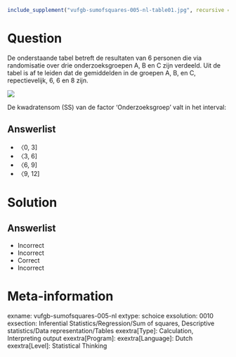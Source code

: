 ```{r, echo = FALSE, results = "hide"}
include_supplement("vufgb-sumofsquares-005-nl-table01.jpg", recursive = TRUE)
```

Question
========
  
De onderstaande tabel betreft de resultaten van 6
personen die via randomisatie over drie onderzoeksgroepen A, B en C zijn verdeeld. Uit de tabel is af te leiden dat de gemiddelden in de groepen A, B, en C, repectievelijk, 6, 6 en 8 zijn.

![](vufgb-sumofsquares-005-nl-table01.jpg)

De kwadratensom (SS) van de factor ‘Onderzoeksgroep’ valt in het interval:  

Answerlist
----------
* 〈0, 3]
* 〈3, 6]
* 〈6, 9]
* 〈9, 12]

Solution
========

Answerlist
----------
* Incorrect
* Incorrect
* Correct
* Incorrect

Meta-information
================
exname: vufgb-sumofsquares-005-nl
extype: schoice
exsolution: 0010
exsection: Inferential Statistics/Regression/Sum of squares, Descriptive statistics/Data representation/Tables
exextra[Type]: Calculation, Interpreting output
exextra[Program]: 
exextra[Language]: Dutch
exextra[Level]: Statistical Thinking